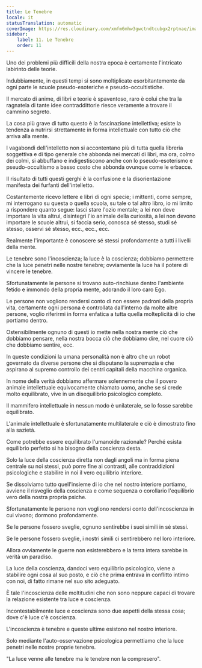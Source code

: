 ```yaml
---
title: Le Tenebre
locale: it
statusTranslation: automatic
coverImage: https://res.cloudinary.com/xmfm6mhw3gwctndtcubgx2rptnae/image/upload/v1741354419/small_cover_la_gran_rebelion_28716e29d2.webp
sidebar:
    label: 11. Le Tenebre
    order: 11
---
```

Uno dei problemi più difficili della nostra epoca è certamente l'intricato labirinto delle teorie.

Indubbiamente, in questi tempi si sono moltiplicate esorbitantemente da ogni parte le scuole pseudo-esoteriche e pseudo-occultistiche.

Il mercato di anime, di libri e teorie è spaventoso, raro è colui che tra la ragnatela di tante idee contraddittorie riesce veramente a trovare il cammino segreto.

La cosa più grave di tutto questo è la fascinazione intellettiva; esiste la tendenza a nutrirsi strettamente in forma intellettuale con tutto ciò che arriva alla mente.

I vagabondi dell'intelletto non si accontentano più di tutta quella libreria soggettiva e di tipo generale che abbonda nei mercati di libri, ma ora, colmo dei colmi, si abbuffano e indigestiscono anche con lo pseudo-esoterismo e pseudo-occultismo a basso costo che abbonda ovunque come le erbacce.

Il risultato di tutti questi gerghi è la confusione e la disorientazione manifesta dei furfanti dell'intelletto.

Costantemente ricevo lettere e libri di ogni specie; i mittenti, come sempre, mi interrogano su questa o quella scuola, su tale o tal altro libro, io mi limito a rispondere quanto segue: lasci stare l'ozio mentale; a lei non deve importare la vita altrui, disintegri l'io animale della curiosità, a lei non devono importare le scuole altrui, si faccia serio, conosca sé stesso, studi sé stesso, osservi sé stesso, ecc., ecc., ecc.

Realmente l'importante è conoscere sé stessi profondamente a tutti i livelli della mente.

Le tenebre sono l'incoscienza; la luce è la coscienza; dobbiamo permettere che la luce penetri nelle nostre tenebre; ovviamente la luce ha il potere di vincere le tenebre.

Sfortunatamente le persone si trovano auto-rinchiuse dentro l'ambiente fetido e immondo della propria mente, adorando il loro caro Ego.

Le persone non vogliono rendersi conto di non essere padroni della propria vita, certamente ogni persona è controllata dall'interno da molte altre persone, voglio riferirmi in forma enfatica a tutta quella molteplicità di io che portiamo dentro.

Ostensibilmente ognuno di questi io mette nella nostra mente ciò che dobbiamo pensare, nella nostra bocca ciò che dobbiamo dire, nel cuore ciò che dobbiamo sentire, ecc.

In queste condizioni la umana personalità non è altro che un robot governato da diverse persone che si disputano la supremazia e che aspirano al supremo controllo dei centri capitali della macchina organica.

In nome della verità dobbiamo affermare solennemente che il povero animale intellettuale equivocamente chiamato uomo, anche se si crede molto equilibrato, vive in un disequilibrio psicologico completo.

Il mammifero intellettuale in nessun modo è unilaterale, se lo fosse sarebbe equilibrato.

L'animale intellettuale è sfortunatamente multilaterale e ciò è dimostrato fino alla sazietà.

Come potrebbe essere equilibrato l'umanoide razionale? Perché esista equilibrio perfetto si ha bisogno della coscienza desta.

Solo la luce della coscienza diretta non dagli angoli ma in forma piena centrale su noi stessi, può porre fine ai contrasti, alle contraddizioni psicologiche e stabilire in noi il vero equilibrio interiore.

Se dissolviamo tutto quell'insieme di io che nel nostro interiore portiamo, avviene il risveglio della coscienza e come sequenza o corollario l'equilibrio vero della nostra propria psiche.

Sfortunatamente le persone non vogliono rendersi conto dell'incoscienza in cui vivono; dormono profondamente.

Se le persone fossero sveglie, ognuno sentirebbe i suoi simili in sé stessi.

Se le persone fossero sveglie, i nostri simili ci sentirebbero nel loro interiore.

Allora ovviamente le guerre non esisterebbero e la terra intera sarebbe in verità un paradiso.

La luce della coscienza, dandoci vero equilibrio psicologico, viene a stabilire ogni cosa al suo posto, e ciò che prima entrava in conflitto intimo con noi, di fatto rimane nel suo sito adeguato.

È tale l'incoscienza delle moltitudini che non sono neppure capaci di trovare la relazione esistente tra luce e coscienza.

Incontestabilmente luce e coscienza sono due aspetti della stessa cosa; dove c'è luce c'è coscienza.

L'incoscienza è tenebre e queste ultime esistono nel nostro interiore.

Solo mediante l'auto-osservazione psicologica permettiamo che la luce penetri nelle nostre proprie tenebre.

"La luce venne alle tenebre ma le tenebre non la compresero".

